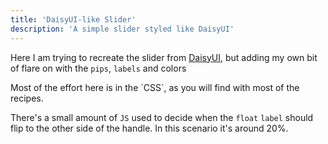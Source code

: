 ```yaml
---
title: 'DaisyUI-like Slider'
description: 'A simple slider styled like DaisyUI'
---
```






Here I am trying to recreate the slider from [DaisyUI](https://daisyui.com/components/range/), but
adding my own bit of flare on with the `pips`, `labels` and colors

<Demo name="Demo of the Slider Styles" panel="css" client:visible>
  <Daisy client:visible />
</Demo>

<Note title="Breakdown" type="info">
  Most of the effort here is in the `CSS`, as you will find with most of the
  recipes. 
  
  There's a small amount of `JS` used to decide when the `float` `label`
  should flip to the other side of the handle. In this scenario it's around 20%.
</Note>

<Demo panel="css" client:visible>
  <Code slot="svelte" code={cleanImport(DaisyRaw)} lang="svelte" />
  <Code slot="css" code={DaisyCss} lang="css" />
</Demo>